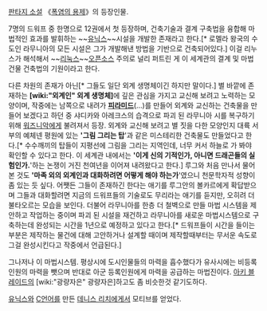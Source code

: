 [[판타지 소설]] 《[[폭염의 용제]]》의 등장인물.

7명의 드워프 중 한명으로 12권에서 첫 등장하며, 건축기술과 결계 구축법을 융합해 마법적인 효과를 발휘하는 ~~[[유닉스]]~~시설을 개발한 존재라고 한다.[* 로멜라 왕국의 수도인 라무니아의 모든 시설은 그가 개발해낸 방법을 기반으로 건축되어있다.] 이걸 리누스가 해석해서 ~~[[리눅스]]~~[[오픈소스]] 주의로 널리 퍼트린 게 이 세계관의 결계 및 마법 건물 건축법의 기원이라고 한다.

다른 차원의 존재가 아닌[* 그들도 일단 외계 생명체이긴 하지만 말이다.] 별 바깥에 존재하는 '''[wiki:"외계인" 외계 생명체]'''에 깊은 관심을 가지고 교신해 보려고 노력하는 모양이며, 작중에는 남쪽으로 내려가 '''[[피라미드]]'''(…)를 만들어 외계와 교신하는 건축물을 만들어 보겠다고 하던 중 샤디카와 아레크스의 습격으로 파괴 된 라무니아 시를 복구하기 위해 [[워즈니악]]에게 불려져서 등장. 
외계와 교신해 보려고 별 짓을 다한 모양인지 대륙 서부의 예체넨 평원에 있는 ''''그림 그리는 탑''''과 같은 미스테리한 건축물도 만들었다고 한다.[* 수수깨끼의 탑들이 지평선에 그림을 그리는 지역인데, 너무 커서 하늘로 가 봐야 확인할 수 있다고 한다. 이 세계관 내에서는 ''''이게 신의 기적인가, 아니면 드래곤들의 실험인가.''''하는 논쟁이 거진 천여년을 이어져 내려왔다고 한다.] 루그와 처음 만나서 물어본 것도 ''''마족 외의 외계인과 대화하려면 어떻게 해야 하는가''''였으니 천문학자적 성향이 좀 있는 듯 싶다. 어쨋든 그들이 존재하긴 한다는 애기를 루그안의 볼카르에게 확답받으며 그들과 대화할려면 지금의 드워프들의 기술로도 무리라는 애기를 듣지만, 오히려 더 불타오르는 모습을 보인다. 더불어 라무니아를 한층 더 철벽으로 만들 마법 시스템을 제안하고 작업하는 중이며 파괴 된 시설을 재건하고 라무니아를 새로운 마법시스템으로 구축하는데 완성되는 시간을 1년으로 예정하고 있다고 한다.[* 드워프들이 시간을 들이는 부분은 제작하는 물건에 대해 고안하거나 설계할 때이며 제작할때부터는 무서운 속도로 그걸 완성시킨다고 작중에서 언급된다.]

그나저나 이 마법시스템. 평상시에 도시인물들의 마력을 흡수했다가 유사시에는 비등록 인원의 마력을 뺏으며 반대로 아군 등록인원에게 마력을 공급하는 마법진이다. [[아키 블레이드]]의 [wiki:"광량자은" 광량자은]하고도 좀 비슷한것 같기도하다.

[[유닉스]]와 [[C]]언어를 만든 [[데니스 리치]]에게서 모티브를 얻었다.
